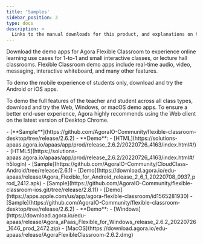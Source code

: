 ```yaml
---
title: 'Samples'
sidebar_position: 3
type: docs
description: >
  Links to the manual downloads for this product, and explanations on how to install them.
---
```



Download the demo apps for Agora Flexible Classroom to experience online learning use cases for 1-to-1 and small interactive classes, or lecture hall classrooms. Flexible Classroom demo apps include real-time audio, video, messaging, interactive whiteboard, and many other features.

To demo the mobile experience of students only, download and try the Android or iOS apps.

To demo the full features of the teacher and student across all class types, download and try the Web, Windows, or macOS demo apps. To ensure a better end-user experience, Agora highly recommends using the Web client on the latest version of Desktop Chrome.

<PlatformWrapper platform="web">
- [**Sample**](https://github.com/AgoraIO-Community/flexible-classroom-desktop/tree/release/2.6.2)
- **Demo**:
    - [HTML](https://solutions-apaas.agora.io/apaas/app/prod/release_2.6.2/20220726_4163/index.html#/)
    - [HTML5](https://solutions-apaas.agora.io/apaas/app/prod/release_2.6.2/20220726_4163/index.html#/h5login)
</PlatformWrapper>

<PlatformWrapper platform="android">
- [Sample](https://github.com/AgoraIO-Community/CloudClass-Android/tree/release/2.6.1)
- [Demo](https://download.agora.io/edu-apaas/release/Agora_Flexible_for_Android_release_2_6_1_20220708_0937_prod_2412.apk)
</PlatformWrapper>

<PlatformWrapper platform="ios">
- [Sample](https://github.com/AgoraIO-Community/flexible-classroom-ios.git/tree/release/2.8.11)
- [Demo](https://apps.apple.com/us/app/agora-flexible-classroom/id1565281930)
</PlatformWrapper>

<PlatformWrapper platform="electron">
- [Sample](https://github.com/AgoraIO-Community/flexible-classroom-desktop/tree/release/2.6.2)
- **Demo**:
    - [Windows](https://download.agora.io/edu-apaas/release/Agora_aPaas_Flexible_for_Windows_release_2.6.2_20220726_1646_prod_2472.zip)
    - [MacOS](https://download.agora.io/edu-apaas/release/AgoraFlexibleClassroom-2.6.2.dmg)
</PlatformWrapper>

<PlatformWrapper platform="macos">

</PlatformWrapper>


<PlatformWrapper platform="unity">

</PlatformWrapper>


<PlatformWrapper platform="flutter">

</PlatformWrapper>


<PlatformWrapper platform="windows">

</PlatformWrapper>


